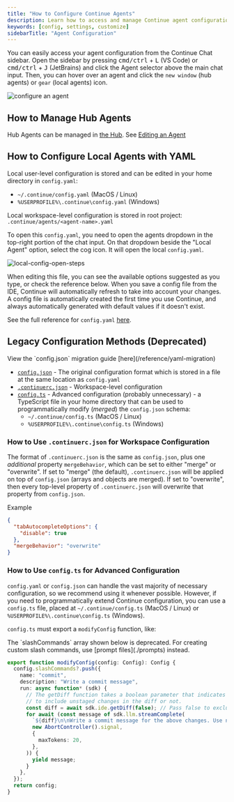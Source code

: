 ```yaml
---
title: "How to Configure Continue Agents"
description: Learn how to access and manage Continue agent configurations through Hub or local YAML files
keywords: [config, settings, customize]
sidebarTitle: "Agent Configuration"
---
```


You can easily access your agent configuration from the Continue Chat sidebar. Open the sidebar by pressing <kbd>cmd/ctrl</kbd> + <kbd>L</kbd> (VS Code) or <kbd>cmd/ctrl</kbd> + <kbd>J</kbd> (JetBrains) and click the Agent selector above the main chat input. Then, you can hover over an agent and click the `new window` (hub agents) or `gear` (local agents) icon.

![configure an agent](/images/configure-continue.png)

## How to Manage Hub Agents

Hub Agents can be managed in [the Hub](https://hub.continue.dev). See [Editing an Agent](../../hub/agents/edit-an-agent.md)

## How to Configure Local Agents with YAML

Local user-level configuration is stored and can be edited in your home directory in `config.yaml`:

- `~/.continue/config.yaml` (MacOS / Linux)
- `%USERPROFILE%\.continue\config.yaml` (Windows)

Local workspace-level configuration is stored in root project: `.continue/agents/<agent-name>.yaml`

To open this `config.yaml`, you need to open the agents dropdown in the top-right portion of the chat input. On that dropdown beside the "Local Agent" option, select the cog icon. It will open the local `config.yaml`.

![local-config-open-steps](/images/local-config-open-steps.png)

When editing this file, you can see the available options suggested as you type, or check the reference below. When you save a config file from the IDE, Continue will automatically refresh to take into account your changes. A config file is automatically created the first time you use Continue, and always automatically generated with default values if it doesn't exist.

See the full reference for `config.yaml` [here](/reference).

## Legacy Configuration Methods (Deprecated)

<Info>
  View the `config.json` migration guide [here](/reference/yaml-migration)
</Info>

- [`config.json`](/reference) - The original configuration format which is stored in a file at the same location as `config.yaml`
- [`.continuerc.json`](#how-to-use-continuercjson-for-workspace-configuration) - Workspace-level configuration
- [`config.ts`](#how-to-use-configts-for-advanced-configuration) - Advanced configuration (probably unnecessary) - a TypeScript file in your home directory that can be used to programmatically modify (_merged_) the `config.json` schema:
  - `~/.continue/config.ts` (MacOS / Linux)
  - `%USERPROFILE%\.continue\config.ts` (Windows)

### How to Use `.continuerc.json` for Workspace Configuration

The format of `.continuerc.json` is the same as `config.json`, plus one _additional_ property `mergeBehavior`, which can be set to either "merge" or "overwrite". If set to "merge" (the default), `.continuerc.json` will be applied on top of `config.json` (arrays and objects are merged). If set to "overwrite", then every top-level property of `.continuerc.json` will overwrite that property from `config.json`.

Example

```json title=".continuerc.json"
{
  "tabAutocompleteOptions": {
    "disable": true
  },
  "mergeBehavior": "overwrite"
}
```

### How to Use `config.ts` for Advanced Configuration

`config.yaml` or `config.json` can handle the vast majority of necessary configuration, so we recommend using it whenever possible. However, if you need to programmatically extend Continue configuration, you can use a `config.ts` file, placed at `~/.continue/config.ts` (MacOS / Linux) or `%USERPROFILE%\.continue\config.ts` (Windows).

`config.ts` must export a `modifyConfig` function, like:

<Warning>
  The `slashCommands` array shown below is deprecated. For creating custom slash
  commands, use [prompt files](./prompts) instead.
</Warning>

```ts title="config.ts"
export function modifyConfig(config: Config): Config {
  config.slashCommands?.push({
    name: "commit",
    description: "Write a commit message",
    run: async function* (sdk) {
      // The getDiff function takes a boolean parameter that indicates whether
      // to include unstaged changes in the diff or not.
      const diff = await sdk.ide.getDiff(false); // Pass false to exclude unstaged changes
      for await (const message of sdk.llm.streamComplete(
        `${diff}\n\nWrite a commit message for the above changes. Use no more than 20 tokens to give a brief description in the imperative mood (e.g. 'Add feature' not 'Added feature'):`,
        new AbortController().signal,
        {
          maxTokens: 20,
        },
      )) {
        yield message;
      }
    },
  });
  return config;
}
```
